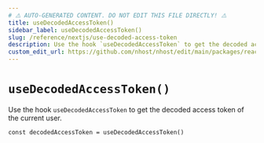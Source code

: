 ```yaml
---
# ⚠️ AUTO-GENERATED CONTENT. DO NOT EDIT THIS FILE DIRECTLY! ⚠️
title: useDecodedAccessToken()
sidebar_label: useDecodedAccessToken()
slug: /reference/nextjs/use-decoded-access-token
description: Use the hook `useDecodedAccessToken` to get the decoded access token of the current user.
custom_edit_url: https://github.com/nhost/nhost/edit/main/packages/react/src/hooks/user.ts#L558
---
```


# `useDecodedAccessToken()`

Use the hook `useDecodedAccessToken` to get the decoded access token of the current user.

```tsx
const decodedAccessToken = useDecodedAccessToken()
```
